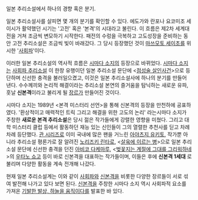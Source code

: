 일본 추리소설에서 하나의 경향 혹은 분기.

일본 추리소설사를 살피면 몇 개의 분기를 확인할 수 있다. 에도가와 란포나 요코미조 세이시가 활약했던 시기는 '고전' 혹은 '본격'의 시대라고 불린다. 이 흐름은 제2차 세계대전을 거쳐 조금씩 변모하기 시작한다. 패전의 수렁을 극복하고 고도성장을 준비하는 동안 고전 추리소설은 조금씩 빛이 바래갔다. 그 당시 등장했던 것이 [[마쓰모토 세이초]]를 위시한 '[[사회파]]'이다. 

이러한 일본 추리소설의 역사적 흐름은 [[시마다 소지]]의 등장으로 바뀌었다. [[시마다 소지]]는 [[사회파 추리소설]] 이 한창 유행이던 일본 추리소설 문단에 <[[점성술 살인사건]]>으로 등단하며 신선한 충격을 불러일으켰고, 이것은 일본 추리소설사에 하나의 분기를 만들어 낸다. 수수께끼와 논리적 해결이라는 추리소설 본연의 즐거움을 탐닉하는 새로운 유파, 훗날 '''신본격'''이라고 불리게 될 [[장르]]가 만들어진 것이다. 

시마다 소지는 1989년 <본격 미스터리 선언>을 통해 신본격의 등장을 만천하에 공표하였다. '환상적이고 매력적인 트릭 그리고 해결을 위한 고도의 논리' 라는시마다 소지가 주창한 '''새로운 본격 추리소설'''은 당시 젊은 작가들에게 강렬한 영향을 미쳤다. 그리고 대학 미스터리 클럽 등에서 활동하던 재능 있는 신인들이 그의 열렬한 추천사를 딛고 차례차례 등단했다. [[관 시리즈]]로 이미 국내에 많은 팬을 거느린 [[아야츠지 유키토]], 작가뿐 아니라 추리소설 평론가로 잘 알려진 [[노리즈키 린타로]], <[[살육에 이르는 병]]>으로 일본 추리소설 문단에 신선한 충격을 던진 [[아비코 다케마루]], <[[벚꽃지는 계절에 그대를 그리워하네]]>의 [[우타노 쇼고]] 등이 바로 신본격을 대표하는 작가들이며, 이들은 후에 '''신본격 1세대''' 로 불리며 다양한 활동을 계속 전개해 나갔다.

현재 일본 추리소설계는 이와 같이 [[사회파]]와 [[신본격]]을 비롯한 다양한 장르들이 서로 섞여 발전해 나가고 있다 보면 된다. [[신본격]]을 주창한 시마다 소지 역시 사회파적 요소를 가져온 [[기발한 발상, 하늘을 움직이다]]를 발표한 바 있다.
